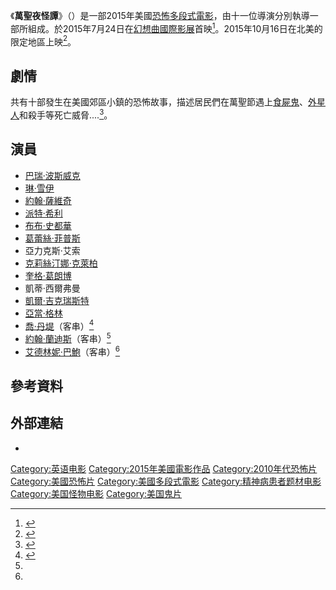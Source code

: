 {{noteTA
|G1=Show
|G2=Movie
|T=zh-tw:萬聖夜怪譚;zh-cn:万圣节传说;
}}
{{Infobox film
| name = 萬聖夜怪譚
| original_name = {{lang|en|''Tales of Halloween''}}
| image = Tales of Halloween Poster.jpg
| caption = 電影海報
| director = {{Plainlist|
* [[尼爾·馬歇爾|尼爾·馬歇爾]]
* [[戴倫·連恩·布斯曼|戴倫·連恩·布斯曼]]
* [[阿克爾·卡羅琳|阿克爾·卡羅琳]]
* [[拉奇·馬基|拉奇·馬基]]
* [[安德魯·卡錫|安德魯·卡錫]]
* [[保羅·索利特|保羅·索利特]]
* [[約翰·史基普|約翰·史基普]]
* [[亞當·吉爾拉什與潔絲·安德森|亞當·吉爾拉什<br>潔絲·安德森]]
* 麥克·門​​德斯
* 萊恩·希夫林
* 戴夫·帕克
}}
| producer = {{Plainlist|
* 社克德·貝倫森
* 阿克爾·卡羅琳
* 德達·蔡
* 派屈克·埃瓦爾德
* 麥克·門​​德斯
}}
| writer = {{Plainlist|
* 阿克爾·卡羅琳
* 安德魯·卡錫
* 尼爾·馬修
* 拉奇·馬基
* 麥克·門​​德斯
* 戴夫·帕克
* 萊恩·希夫林
* 克林特·西爾斯
* 約翰·史基普
}}
| starring = {{Plainlist|
* [[葛蕾絲·菲普斯|葛蕾絲·菲普斯]]
* [[琳·雪伊|琳·雪伊]]
* [[布布·史都華|布布·史都華]]
* [[奎格·葛朗博|奎格·葛朗博]]
}}
| music = {{Plainlist|
* [[喬瑟夫·比沙拉|喬瑟夫·比沙拉]]
* [[巴比·約翰斯頓|巴比·約翰斯頓]]
* [[艾德溫·溫德勒|艾德溫·溫德勒]]
}}
| cinematography = {{Plainlist|
* 揚-麥可·洛薩達
* 佐蘭·波維奇
* 大衛·塔耶
* 亞力克斯·文德勒
* 李察·J·維亞萊
* 喬瑟夫·懷特
* 史考特·溫基
}}
| studio  = {{Plainlist|
* Epic Pictures
* Film Entertainment Services
}}
| distributor = Epic Pictures
| released = {{Film date|2015|07|24|[[幻想曲國際影展|幻想曲國際影展]]|2015|10|16|美國|2015|10|23|臺灣}}
| runtime = 92分鐘
| country = 美國
| language = 英語
| budget = 
| gross = 
| preceded_by = 
| followed_by = 
| cn_name = 万圣节传说
| hk_name = 
| tw_name = 萬聖夜怪譚
}}
《'''萬聖夜怪譚'''》（{{lang-en|''Tales of Halloween''}}）是一部2015年美國[[恐怖片|恐怖]][[多段式電影|多段式電影]]，由十一位導演分別執導一部所組成。於2015年7月24日在[[幻想曲國際影展|幻想曲國際影展]]首映<ref>{{Cite web |url=http://fantasiafestival.com/2015/en/films-schedule/249/tales-of-halloween |title=存档副本 |access-date=2015-10-10 |archive-date=2018-03-01 |archive-url=https://web.archive.org/web/20180301104045/http://fantasiafestival.com/2015/en/films-schedule/249/tales-of-halloween/ |dead-url=no }}</ref>。2015年10月16日在北美的限定地區上映<ref>{{Cite web |url=http://www.indiewire.com/article/get-ready-for-october-scares-in-exclusive-tales-of-halloween-poster-featuring-neil-marshall-20151005 |title=存档副本 |access-date=2015-10-10 |archive-date=2016-03-04 |archive-url=https://web.archive.org/web/20160304073301/http://www.indiewire.com/article/get-ready-for-october-scares-in-exclusive-tales-of-halloween-poster-featuring-neil-marshall-20151005 |dead-url=no }}</ref>。

==劇情==
共有十部發生在美國郊區小鎮的恐怖故事，描述居民們在萬聖節遇上[[食屍鬼|食屍鬼]]、[[外星人|外星人]]和殺手等死亡威脅....<ref>{{cite web|url=http://deadline.com/2015/01/tales-of-halloween-anthology-barry-bostwick-joe-dante-john-landis-cast-1201344836/|title=Barry Bostwick, Joe Dante, John Landis Set For ‘Tales Of Halloween’|author=Jen Yamato|work=''[[Deadline.com|Deadline.com]]''|publisher=([[Penske_Media_Corporation|Penske Media Corporation]])|date=2015-01-08|accessdate=2015-07-11|archive-date=2021-02-11|archive-url=https://web.archive.org/web/20210211211906/https://deadline.com/2015/01/tales-of-halloween-anthology-barry-bostwick-joe-dante-john-landis-cast-1201344836/|dead-url=no}}</ref>。

==演員==
* [[巴瑞·波斯威克|巴瑞·波斯威克]]
* [[琳·雪伊|琳·雪伊]]
* [[約翰·薩維奇_(演員)|約翰·薩維奇]]
* [[派特·希利|派特·希利]]
* [[布布·史都華|布布·史都華]]
* [[葛蕾絲·菲普斯|葛蕾絲·菲普斯]]
* 亞力克斯·艾索
* [[克莉絲汀娜·克萊柏|克莉絲汀娜·克萊柏]]
* [[奎格·葛朗博|奎格·葛朗博]]
* 凱蒂·西爾弗曼
* [[凱爾·吉克瑞斯特|凱爾·吉克瑞斯特]]
* [[亞當·格林_(導演)|亞當·格林]]
* [[喬·丹堤|喬·丹堤]]（客串）<ref name="Fan">{{cite web|url=http://deadline.com/2015/07/tales-of-halloween-horror-movie-trailer-1201473813/|title=‘Tales Of Halloween’ Trailer: First Look At Horror Anthology Film – Comic Con|author=The Deadline Team|work=''[[Deadline.com|Deadline.com]]''|publisher=([[Penske_Media_Corporation|Penske Media Corporation]])|date=2015-07-10|accessdate=2015-07-11|archive-date=2021-02-26|archive-url=https://web.archive.org/web/20210226085357/https://deadline.com/2015/07/tales-of-halloween-horror-movie-trailer-1201473813/|dead-url=no}}</ref>
* [[約翰·蘭迪斯|約翰·蘭迪斯]]（客串）<ref name="Fan"/>
* [[艾德林妮·巴鮑|艾德林妮·巴鮑]]（客串）<ref name="Fan"/>

==參考資料==
{{Reflist|30em}}

==外部連結==
*{{imdb title|4163020}}

{{土星獎最佳DVD或藍光發行}}
{{DEFAULTSORT:Tales of Halloween}}
[[Category:英语电影|Category:英语电影]]
[[Category:2015年美國電影作品|Category:2015年美國電影作品]]
[[Category:2010年代恐怖片|Category:2010年代恐怖片]]
[[Category:美國恐怖片|Category:美國恐怖片]]
[[Category:美國多段式電影|Category:美國多段式電影]]
[[Category:精神病患者题材电影|Category:精神病患者题材电影]]
[[Category:美国怪物电影|Category:美国怪物电影]]
[[Category:美国鬼片|Category:美国鬼片]]